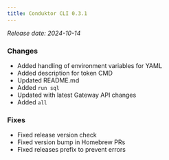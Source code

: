 ```yaml
---
title: Conduktor CLI 0.3.1
---
```


*Release date: 2024-10-14*

### Changes
- Added handling of environment variables for YAML 
- Added description for token CMD
- Updated README.md 
- Added `run sql` 
- Updated with latest Gateway API changes 
- Added `all` 

### Fixes
- Fixed release version check 
- Fixed version bump in Homebrew PRs
- Fixed releases prefix to prevent errors 
